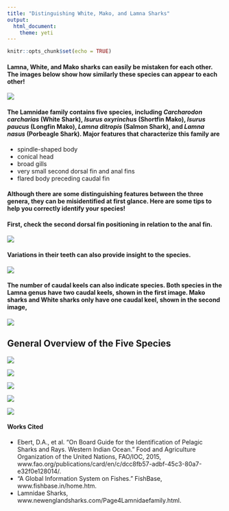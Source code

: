 ---
title: "Distinguishing White, Mako, and Lamna Sharks"
output: 
  html_document:
    theme: yeti
---

```{r setup, include=FALSE}
knitr::opts_chunk$set(echo = TRUE)
```



#### Lamna, White, and Mako sharks can easily be mistaken for each other. The images below show how similarly these species can appear to each other!
 ![](/Users/laure/Markdown Images/Comparison.png)

#### The Lamnidae family contains five species, including *Carcharodon carcharias* (White Shark), *Isurus oxyrinchus* (Shortfin Mako), *Isurus paucus* (Longfin Mako), *Lamna ditropis* (Salmon Shark), and *Lamna nasus* (Porbeagle Shark). Major features that characterize this family are 

- spindle-shaped body
- conical head
- broad gills
- very small second dorsal fin and anal fins
- flared body preceding caudal fin

#### Although there are some distinguishing features between the three genera, they can be misidentified at first glance. Here are some tips to help you correctly identify your species!

#### First, check the second dorsal fin positioning in relation to the anal fin.
 ![](/Users/laure/Markdown Images/Analfin.png)

#### Variations in their teeth can also provide insight to the species.
 ![](/Users/laure/Markdown Images/teeth.png)

#### The number of caudal keels can also indicate species. Both species in the Lamna genus have two caudal keels, shown in the first image. Mako sharks and White sharks only have one caudal keel, shown in the second image, 
 ![](/Users/laure/Markdown Images/keels.png)


## General Overview of the Five Species
 ![](/Users/laure/Markdown Images/white.png)

 ![](/Users/laure/Markdown Images/shortfinmako.png)

 ![](/Users/laure/Markdown Images/longfinmako.png)


 ![](/Users/laure/Markdown Images/salmon.png)
 
 
 ![](/Users/laure/Markdown Images/porbeagle.png)


#### Works Cited
- Ebert, D.A., et al. “On Board Guide for the Identification of Pelagic Sharks and Rays. Western Indian Ocean.” Food and Agriculture Organization of the United Nations, FAO/IOC, 2015, www.fao.org/publications/card/en/c/dcc8fb57-adbf-45c3-80a7-e32f0e128014/. 
- “A Global Information System on Fishes.” FishBase, www.fishbase.in/home.htm. 
- Lamnidae Sharks, www.newenglandsharks.com/Page4Lamnidaefamily.html. 

